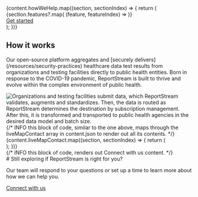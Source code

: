 

<Hero />
<div className="bg-primary-lighter">
    <div className="grid-container">
        {content.howWeHelp.map((section, sectionIndex) => {
            return (
            <section key={`home-${sectionIndex}`}className="usa-section margin-y-0 padding-top-9 padding-bottom-10">
                <div className="grid-row grid-gap">
                    <Section section={section} />
                </div>
                <div className="grid-row grid-gap margin-bottom-8">
                    {section.features?.map(
                        (feature, featureIndex) =>
                            <Feature
                                data-testid="feature"
                                key={`feature-${sectionIndex}.${featureIndex}`}
                                section={section}
                                feature={feature}
                            />
                    )}
                </div>
                <div className="grid-row flex-justify-center">
                    <a href="" className="usa-button">
                        Get started
                    </a>
                </div>
            </section>
            );
        })}
    </div>
</div>
<div className="grid-container">
    <section className="usa-section padding-top-9 padding-bottom-0">
        <h2 className="font-sans-xl margin-top-0">How it works</h2>
        <p className="usa-intro margin-top-4">Our open-source platform aggregates and [securely delivers](/resources/security-practices) healthcare data test results from organizations and testing facilities directly to public health entities. Born in response to the COVID-19 pandemic, ReportStream is built to thrive and evolve within the complex environment of public health.</p>
        <img
            className="margin-top-8"
            src="/assets/img/ReportStreamDiagram_2022.png"
            alt="Organizations and testing facilities submit data, which ReportStream validates, augments and standardizes. Then, the data is routed as ReportStream determines the destination by subscription management. After this, it is transformed and transported to public health agencies in the desired data model and batch size."
        />
    </section>
</div>
<div className="grid-container">
    {/* INFO this block of code, similar to the one above, maps through the liveMapContact array in content.json to render out all its contents. */}
    {content.liveMapContact.map((section, sectionIndex) => {
        return (
            <section key={`livemap-${sectionIndex}`} className="usa-section margin-y-0 tablet:padding-bottom-9">
                <LiveMapSection section={section} />
            </section>
        );
    })}
</div>
<div className="bg-primary-lighter">
    {/* INFO this block of code, renders out Connect with us content. */}
    <div className="grid-container">
        <section className="usa-section">
            <div className="grid-row flex-justify-center">
                # Still exploring if ReportStream is right for you?
                <p className="usa-intro">Our team will respond to your questions or set up a time to learn more about how we can help you.</p>
            </div>
            <div className="grid-row flex-justify-center margin-bottom-2">
                <a href="mailto:reportstream@cdc.gov" className="usa-button">Connect with us</a>
            </div>
        </section>
    </div>
</div>